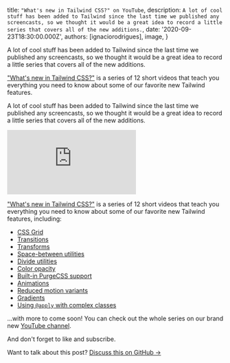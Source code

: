
  title: `"What's new in Tailwind CSS?" on YouTube`,
  description: `A lot of cool stuff has been added to Tailwind since the last time we published any screencasts, so we thought it would be a great idea to record a little series that covers all of the new additions.`,
  date: '2020-09-23T18:30:00.000Z',
  authors: [ignaciorodrigues],
  image,
}

<!--excerpt-->

A lot of cool stuff has been added to Tailwind since the last time we published any screencasts, so we thought it would be a great idea to record a little series that covers all of the new additions.

["What's new in Tailwind CSS?"](https://www.youtube.com/watch?v=b-hrxkgkG-s&list=PL5f_mz_zU5eV0_7udNKr3qffGCkJ4Avb_) is a series of 12 short videos that teach you everything you need to know about some of our favorite new Tailwind features.

<!--/excerpt-->

A lot of cool stuff has been added to Tailwind since the last time we published any screencasts, so we thought it would be a great idea to record a little series that covers all of the new additions.

<div className="aspect-w-16 aspect-h-9">
  <iframe
    src="https://www.youtube.com/embed/b-hrxkgkG-s?list=PL5f_mz_zU5eV0_7udNKr3qffGCkJ4Avb_"
    frameBorder="0"
    allow="accelerometer; autoplay; clipboard-write; encrypted-media; gyroscope; picture-in-picture"
    allowFullScreen
  ></iframe>
</div>

["What's new in Tailwind CSS?"](https://www.youtube.com/watch?v=b-hrxkgkG-s&list=PL5f_mz_zU5eV0_7udNKr3qffGCkJ4Avb_) is a series of 12 short videos that teach you everything you need to know about some of our favorite new Tailwind features, including:

- [CSS Grid](https://youtu.be/b-hrxkgkG-s)
- [Transitions](https://youtu.be/AYoQfPX31Mg)
- [Transforms](https://youtu.be/fZl6ufxmAqI)
- [Space-between utilities](https://youtu.be/wTRTC4JNSGs)
- [Divide utilities](https://youtu.be/XVmbVtO3tUU)
- [Color opacity](https://youtu.be/Zo1JtXnLDdA)
- [Built-in PurgeCSS support](https://youtu.be/ZNLeQDpE_8M)
- [Animations](https://youtu.be/75_a2lTJSjA)
- [Reduced motion variants](https://youtu.be/vnK7UrZ-IFs)
- [Gradients](https://youtu.be/1Rs5Kml8qMM)
- [Using `@apply` with complex classes](https://youtu.be/naJ_rIK6ppQ)

...with more to come soon! You can check out the whole series on our brand new [YouTube channel](https://www.youtube.com/channel/UCOe-8z68tgw9ioqVvYM4ddQ/).

And don't forget to like and subscribe.

<Footer>
  Want to talk about this post? <a href="https://github.com/tailwindcss/tailwindcss/discussions/2441">Discuss this on GitHub →</a>
</Footer>
